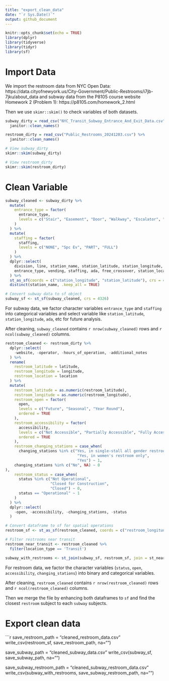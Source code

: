 ```yaml
---
title: "export_clean_data"
date: "`r Sys.Date()`"
output: github_document
---
```


```r
knitr::opts_chunk$set(echo = TRUE)
library(dplyr)
library(tidyverse)
library(tidyr)
library(sf)
```

# Import Data

We import the restroom data from NYC Open Data: https://data.cityofnewyork.us/City-Government/Public-Restrooms/i7jb-7jku/about_data and subway data from the P8105 course website Homework 2 (Problem 1): https://p8105.com/homework_2.html

Then we use `skimr::skim()` to check variables of both datasets.

```r
subway_dirty = read_csv("NYC_Transit_Subway_Entrance_And_Exit_Data.csv") %>% 
  janitor::clean_names()

restroom_dirty = read_csv("Public_Restrooms_20241203.csv") %>% 
  janitor::clean_names()

# View subway_dirty
skimr::skim(subway_dirty)

# View restroom_dirty
skimr::skim(restroom_dirty)
```
# Clean Variable

```r
subway_cleaned <- subway_dirty %>% 
  mutate(
    entrance_type = factor(
      entrance_type,
      levels = c("Stair", "Easement", "Door", "Walkway", "Escalator", "Ramp", "Elevator")
    )
  ) %>% 
  mutate(
    staffing = factor(
      staffing,
      levels = c("NONE", "Spc Ev", "PART", "FULL")
    )
  ) %>% 
  dplyr::select(
    division, line, station_name, station_latitude, station_longitude, 
    entrance_type, vending, staffing, ada, free_crossover, station_location
  ) %>% 
  st_as_sf(coords = c("station_longitude", "station_latitude"), crs = 4326) %>%
  distinct(station_name, .keep_all = TRUE)

# Convert subway data to sf object
subway_sf <- st_sf(subway_cleaned, crs = 4326)
```

For subway data, we factor character variables `entrance_type` and `staffing` into categorical variables and select variable like `station_latitude`, `station_longitude`, `ada`, etc for future analysis.

After cleaning, `subway_cleaned` contains `r nrow(subway_cleaned)` rows and `r ncol(subway_cleaned)` columns.

```r
restroom_cleaned <- restroom_dirty %>% 
  dplyr::select(
    -website, -operator, -hours_of_operation, -additional_notes
  ) %>% 
  rename(
    restroom_latitude = latitude,
    restroom_longitude = longitude,
    restroom_location = location
  ) %>% 
  mutate(
    restroom_latitude = as.numeric(restroom_latitude),
    restroom_longitude = as.numeric(restroom_longitude),
    restroom_open = factor(
      open,
      levels = c("Future", "Seasonal", "Year Round"),
      ordered = TRUE
    ),
    restroom_accessibility = factor(
      accessibility,
      levels = c("Not Accessible", "Partially Accessible", "Fully Accessible"),
      ordered = TRUE
    ),
    restroom_changing_stations = case_when(
      changing_stations %in% c("Yes, in single-stall all gender restroom only",
                                "Yes, in women's restroom only",
                                "Yes") ~ 1,
    changing_stations %in% c("No", NA) ~ 0
),
    restroom_status = case_when(
      status %in% c("Not Operational",
                    "Closed for Construction",
                    "Closed") ~ 0,
      status == "Operational" ~ 1
    )
  ) %>% 
  dplyr::select(
    -open, -accessibility, -changing_stations, -status
  )

# Convert dataframe to sf for spatial operations
restroom_sf <- st_as_sf(restroom_cleaned, coords = c("restroom_longitude", "restroom_latitude"), crs = 4326)

# Filter restrooms near transit
restroom_near_transit <- restroom_cleaned %>% 
  filter(location_type == 'Transit')

subway_with_restrooms <- st_join(subway_sf, restroom_sf, join = st_nearest_feature)
```

For restroom data, we factor the character variables (`status`, `open`, `accessibility`, `changing_stations`) into binary and categorical variables.

After cleaning, `restroom_cleaned` contains `r nrow(restroom_cleaned)` rows and `r ncol(restroom_cleaned)` columns.

Then we merge the file by enhancing both dataframes to `sf` and find the closest `restroom` subject to each `subway` subjects.

# Export clean data

```r
save_restroom_path = "cleaned_restroom_data.csv"
write_csv(restroom_sf, save_restroom_path, na="")

save_subway_path = "cleaned_subway_data.csv"
write_csv(subway_sf, save_subway_path, na="")

save_subway_restroom_path = "cleaned_subway_restroom_data.csv"
write_csv(subway_with_restrooms, save_subway_restroom_path, na="")